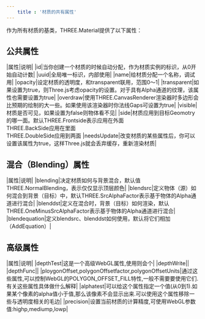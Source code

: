 ```yaml
---
    title : '材质的共有属性'
---
```


作为所有材质的基类，THREE.Material提供了以下属性：

## 公共属性

|属性|说明|
|id|当你创建一个材质的时候自动分配，作为材质实例的标识，从0开始自动计数|
|uuid|全局唯一标识，内部使用|
|name|给材质分配一个名称，调试用|
|opacity|设定材质的透明度，和transparent联用，范围0～1|
|transparent|如果设置为true，则Three.js考虑opacity的设置。对于具有Alpha通道的纹理，该属性也需要设置为true|
|overdraw|使用THREE.CanvasRenderer渲染器时多边形会比预期的绘制的大一些。如果使用该渲染器时你法线Gaps可设置为true|
|visible|材质是否可见，如果设置为false则物体看不见|
|side|材质应用到目标Geomotry的哪一面。默认THREE.Frontside表示应用在外面<br/>THREE.BackSide应用在里面<br/>THREE.DoubleSide应用到两面
|needsUpdate|改变材质的某些属性后，你可以设置该属性为true，这样Three.js就会丢弃缓存，重新渲染材质|

## 混合（Blending）属性

|属性|说明|
|blending|决定材质如何与背景混合，默认值THREE.NormalBlending，表示仅仅显示顶层颜色|
|blendsrc|定义物体（源）如何混合到背景（目标）中，默认THREE.SrcAlphaFactor表示基于物体的Alpha通道进行混合|
|blenddst|定义在混合时，背景（目标）如何渲染，默认THREE.OneMinusSrcAlphaFactor表示基于物体的Alpha通道进行混合|
|blendequation|定义blendsrc、blenddst如何使用，默认将它们相加（AddEquation）|

## 高级属性

|属性|说明|
|depthTest|这是一个高级WebGL属性,使用则会个|
|depthWrite||
|depthFunc||
|ploygonOffset,polygonOffsetfactor,polygonOffsetUnits|通过这些属性,可以控制WebGL的POLYGON_OFFSET_FILL特性,一般不需要要使用它们.有关这些属性具体做什么解释|
|alphatest|可以给这个属性指定一个值(从0到1).如果某个像素的alpha值小于值,那么该像素不会显示出来.可以使用这个属性移除一些与透明度相关的毛边|
|precision|设置当前材质的计算精度,可使用WebGL参数值:highp,mediump,lowp|
